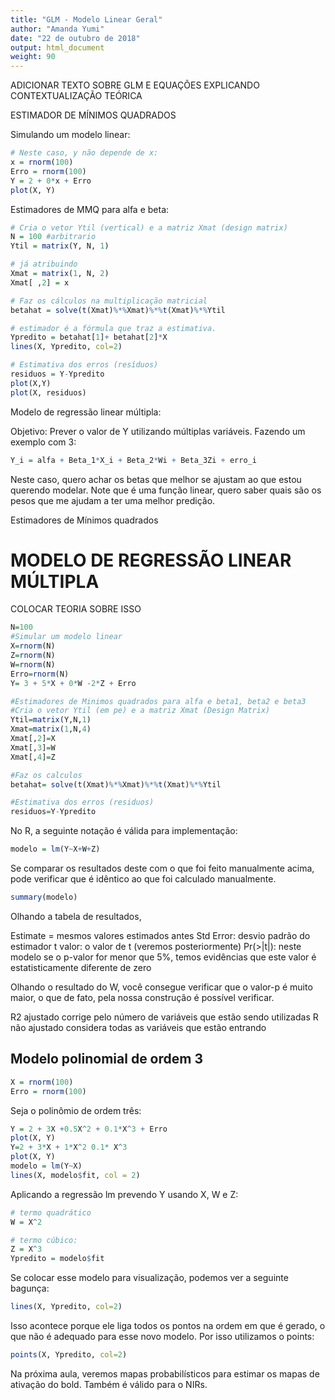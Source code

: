 ```yaml
---
title: "GLM - Modelo Linear Geral"
author: "Amanda Yumi"
date: "22 de outubro de 2018"
output: html_document
weight: 90
---
```


ADICIONAR TEXTO SOBRE GLM E EQUAÇÕES EXPLICANDO CONTEXTUALIZAÇÃO TEÓRICA

ESTIMADOR DE MÍNIMOS QUADRADOS

Simulando um modelo linear:

```r
# Neste caso, y não depende de x:
x = rnorm(100)
Erro = rnorm(100)
Y = 2 + 0*x + Erro
plot(X, Y)
```

Estimadores de MMQ para alfa e beta:
```r
# Cria o vetor Ytil (vertical) e a matriz Xmat (design matrix)
N = 100 #arbitrario
Ytil = matrix(Y, N, 1)

# já atribuindo 
Xmat = matrix(1, N, 2)
Xmat[ ,2] = x

# Faz os cálculos na multiplicação matricial
betahat = solve(t(Xmat)%*%Xmat)%*%t(Xmat)%*%Ytil

# estimador é a fórmula que traz a estimativa. 
Ypredito = betahat[1]+ betahat[2]*X
lines(X, Ypredito, col=2)

# Estimativa dos erros (resíduos)
residuos = Y-Ypredito
plot(X,Y)
plot(X, residuos)

```


Modelo de regressão linear múltipla:

Objetivo: Prever o valor de Y utilizando múltiplas variáveis.
Fazendo um exemplo com 3:


```r
Y_i = alfa + Beta_1*X_i + Beta_2*Wi + Beta_3Zi + erro_i

```

Neste caso, quero achar os betas que melhor se ajustam ao que estou querendo modelar.
Note que é uma função linear, quero saber quais são os pesos que me ajudam a ter uma melhor predição.

Estimadores de Mínimos quadrados

# MODELO DE REGRESSÃO LINEAR MÚLTIPLA 
COLOCAR TEORIA SOBRE ISSO

```r
N=100
#Simular um modelo linear
X=rnorm(N)
Z=rnorm(N)
W=rnorm(N)
Erro=rnorm(N)
Y= 3 + 5*X + 0*W -2*Z + Erro

#Estimadores de Minimos quadrados para alfa e beta1, beta2 e beta3
#Cria o vetor Ytil (em pe) e a matriz Xmat (Design Matrix)
Ytil=matrix(Y,N,1)
Xmat=matrix(1,N,4)
Xmat[,2]=X
Xmat[,3]=W
Xmat[,4]=Z

#Faz os calculos
betahat= solve(t(Xmat)%*%Xmat)%*%t(Xmat)%*%Ytil

#Estimativa dos erros (residuos)
residuos=Y-Ypredito

```

No R, a seguinte notação é válida para implementação:

```r
modelo = lm(Y~X+W+Z)
```

Se comparar os resultados deste com o que foi feito manualmente acima, pode verificar que é idêntico ao que foi calculado manualmente.

```r
summary(modelo)
```

Olhando a tabela de resultados, 

Estimate = mesmos valores estimados antes
Std Error: desvio padrão do estimador
t valor: o valor de t (veremos posteriormente)
Pr(>|t|): neste modelo se o p-valor for menor que 5%, temos evidências que este valor é estatisticamente diferente de zero

Olhando o resultado do W, você consegue verificar que o valor-p é muito maior, o que de fato, pela nossa construção é possível verificar.


R2 ajustado corrige pelo número de variáveis que estão sendo utilizadas
R não ajustado considera todas as variáveis que estão entrando


## Modelo polinomial de ordem 3

```r
X = rnorm(100)
Erro = rnorm(100)
```

Seja o polinômio de ordem três:

```r
Y = 2 + 3X +0.5X^2 + 0.1*X^3 + Erro
plot(X, Y)
Y=2 + 3*X + 1*X^2 0.1* X^3
plot(X, Y)
modelo = lm(Y~X)
lines(X, modelo$fit, col = 2)

```

Aplicando a regressão lm prevendo Y usando X, W e Z:

```r
# termo quadrático
W = X^2

# termo cúbico:
Z = X^3
Ypredito = modelo$fit
```

Se colocar esse modelo para visualização, podemos ver a seguinte bagunça:

```r
lines(X, Ypredito, col=2)
```

Isso acontece porque ele liga todos os pontos na ordem em que é gerado, o que não é adequado para esse novo modelo.
Por isso utilizamos o points:

```r
points(X, Ypredito, col=2)

```


Na próxima aula, veremos mapas probabilísticos para estimar os mapas de ativação do bold.
Também é válido para o NIRs.





